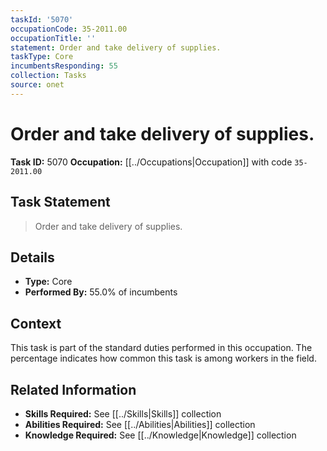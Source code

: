 ```yaml
---
taskId: '5070'
occupationCode: 35-2011.00
occupationTitle: ''
statement: Order and take delivery of supplies.
taskType: Core
incumbentsResponding: 55
collection: Tasks
source: onet
---
```

# Order and take delivery of supplies.

**Task ID:** 5070
**Occupation:** [[../Occupations|Occupation]] with code `35-2011.00`

## Task Statement

> Order and take delivery of supplies.

## Details

- **Type:** Core
- **Performed By:** 55.0% of incumbents

## Context

This task is part of the standard duties performed in this occupation. The percentage indicates how common this task is among workers in the field.

## Related Information

- **Skills Required:** See [[../Skills|Skills]] collection
- **Abilities Required:** See [[../Abilities|Abilities]] collection
- **Knowledge Required:** See [[../Knowledge|Knowledge]] collection
